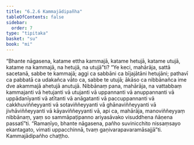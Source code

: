 ```yaml
---
title: "6.2.6 Kammajādipañha"
tableOfContents: false
sidebar:
  order: 7
type: "tipitaka"
basket: "su"
book: "mi"
---
```



<DynamicBreadcrumb />

<Division number="185" book="mi">

<Paragraph number="1194" book="mi">
“Bhante nāgasena, katame ettha kammajā, katame hetujā, katame utujā, katame na kammajā, na hetujā, na utujā”ti? “Ye keci, mahārāja, sattā sacetanā, sabbe te kammajā; aggi ca sabbāni ca bījajātāni hetujāni; pathavī ca pabbatā ca udakañca vāto ca, sabbe te utujā; ākāso ca nibbānañca ime dve akammajā ahetujā anutujā. Nibbānaṃ pana, mahārāja, na vattabbaṃ kammajanti vā hetujanti vā utujanti vā uppannanti vā anuppannanti vā uppādanīyanti vā atītanti vā anāgatanti vā paccuppannanti vā cakkhuviññeyyanti vā sotaviññeyyanti vā ghānaviññeyyanti vā jivhāviññeyyanti vā kāyaviññeyyanti vā, api ca, mahārāja, manoviññeyyaṃ nibbānaṃ, yaṃ so sammāpaṭipanno ariyasāvako visuddhena ñāṇena passatī”ti. “Ramaṇīyo, bhante nāgasena, pañho suvinicchito nissaṃsayo ekantagato, vimati uppacchinnā, tvaṃ gaṇivarapavaramāsajjā”ti.

</Paragraph>
</Division>

<Paragraph number="1195" type="center" book="mi">
Kammajādipañho chaṭṭho.
</Paragraph>